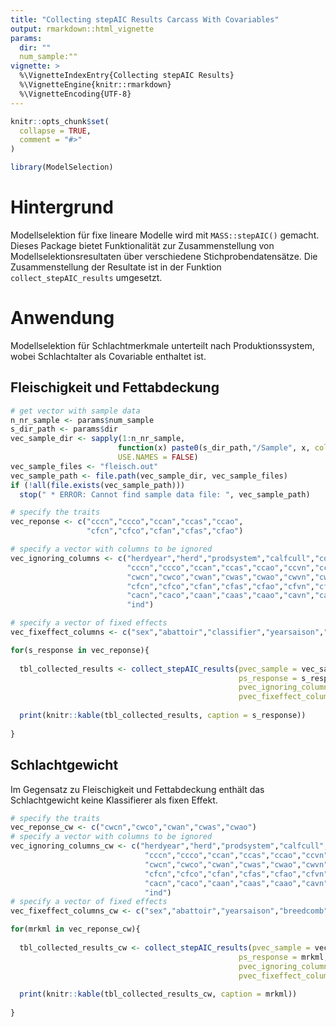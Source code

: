 ```yaml
---
title: "Collecting stepAIC Results Carcass With Covariables"
output: rmarkdown::html_vignette
params:
  dir: ""
  num_sample:""
vignette: >
  %\VignetteIndexEntry{Collecting stepAIC Results}
  %\VignetteEngine{knitr::rmarkdown}
  %\VignetteEncoding{UTF-8}
---
```


```r
knitr::opts_chunk$set(
  collapse = TRUE,
  comment = "#>"
)
```

```r
library(ModelSelection)
```


# Hintergrund
Modellselektion für fixe lineare Modelle wird mit `MASS::stepAIC()` gemacht. Dieses Package bietet Funktionalität zur Zusammenstellung von Modellselektionsresultaten über verschiedene Stichprobendatensätze. Die Zusammenstellung der Resultate ist in der Funktion `collect_stepAIC_results` umgesetzt.

# Anwendung
Modellselektion für Schlachtmerkmale unterteilt nach Produktionssystem, wobei Schlachtalter als Covariable enthaltet ist.

## Fleischigkeit und Fettabdeckung
```r
# get vector with sample data
n_nr_sample <- params$num_sample
s_dir_path <- params$dir
vec_sample_dir <- sapply(1:n_nr_sample, 
                        function(x) paste0(s_dir_path,"/Sample", x, collapse = ""), 
                        USE.NAMES = FALSE)
vec_sample_files <- "fleisch.out"
vec_sample_path <- file.path(vec_sample_dir, vec_sample_files)
if (!all(file.exists(vec_sample_path)))
  stop(" * ERROR: Cannot find sample data file: ", vec_sample_path)

# specify the traits
vec_reponse <- c("cccn","ccco","ccan","ccas","ccao",
                 "cfcn","cfco","cfan","cfas","cfao")

# specify a vector with columns to be ignored
vec_ignoring_columns <- c("herdyear","herd","prodsystem","calfcull","controlcull","ageVK","slaughterCategory","branding",
                          "cccn","ccco","ccan","ccas","ccao","ccvn","ccvo",
                          "cwcn","cwco","cwan","cwas","cwao","cwvn","cwvo",
                          "cfcn","cfco","cfan","cfas","cfao","cfvn","cfvo",
                          "cacn","caco","caan","caas","caao","cavn","cavo",
                          "ind")

# specify a vector of fixed effects
vec_fixeffect_columns <- c("sex","abattoir","classifier","yearsaison","breedcomb","Effekt_HeterosisSumHet","Effekt_RekombinationSumRec")
```

```r
for(s_response in vec_reponse){
  
  tbl_collected_results <- collect_stepAIC_results(pvec_sample = vec_sample_path,
                                                   ps_response = s_response,
                                                   pvec_ignoring_columns = setdiff(vec_ignoring_columns, s_response),
                                                   pvec_fixeffect_columns = vec_fixeffect_columns)
  
  print(knitr::kable(tbl_collected_results, caption = s_response))
  
}
```

## Schlachtgewicht

Im Gegensatz zu Fleischigkeit und Fettabdeckung enthält das Schlachtgewicht keine Klassifierer als fixen Effekt.

```r
# specify the traits
vec_reponse_cw <- c("cwcn","cwco","cwan","cwas","cwao")
# specify a vector with columns to be ignored
vec_ignoring_columns_cw <- c("herdyear","herd","prodsystem","calfcull","controlcull","ageVK","slaughterCategory","branding","classifier",
                              "cccn","ccco","ccan","ccas","ccao","ccvn","ccvo",
                              "cwcn","cwco","cwan","cwas","cwao","cwvn","cwvo",
                              "cfcn","cfco","cfan","cfas","cfao","cfvn","cfvo",
                              "cacn","caco","caan","caas","caao","cavn","cavo",
                              "ind")
# specify a vector of fixed effects
vec_fixeffect_columns_cw <- c("sex","abattoir","yearsaison","breedcomb","Effekt_HeterosisSumHet","Effekt_RekombinationSumRec")
```

```r
for(mrkml in vec_reponse_cw){
  
  tbl_collected_results_cw <- collect_stepAIC_results(pvec_sample = vec_sample_path,
                                                   ps_response = mrkml,
                                                   pvec_ignoring_columns = setdiff(vec_ignoring_columns_cw, mrkml),
                                                   pvec_fixeffect_columns = vec_fixeffect_columns_cw)
  
  print(knitr::kable(tbl_collected_results_cw, caption = mrkml))
  
}
```

